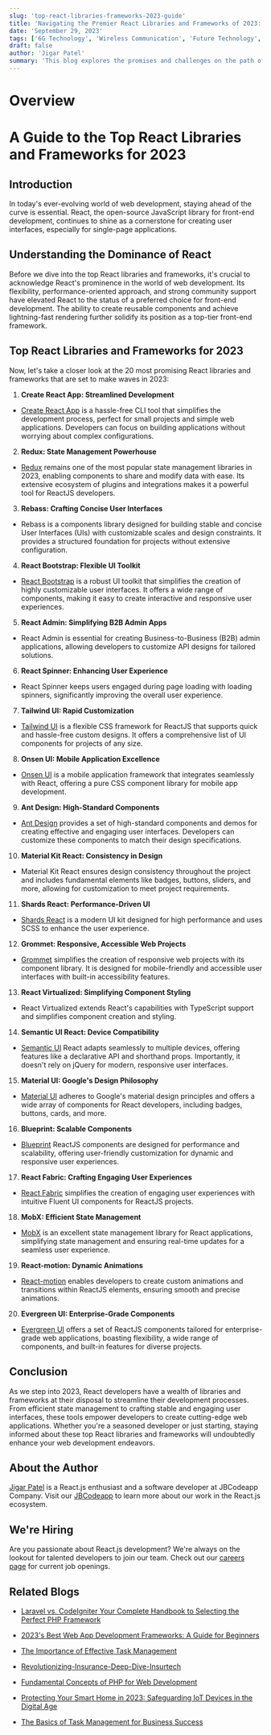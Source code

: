 ```yaml
---
slug: 'top-react-libraries-frameworks-2023-guide'
title: 'Navigating the Premier React Libraries and Frameworks of 2023: A Comprehensive Overview'
date: 'September 29, 2023'
tags: ['6G Technology', 'Wireless Communication', 'Future Technology', 'AI Integration']
draft: false
author: 'Jigar Patel'
summary: 'This blog explores the promises and challenges on the path of 6G technology and its potential to reshape industries and communication. It delves into the evolution of wireless communication, the integration of artificial intelligence, and the impact on future technology landscapes.'
---
```


# Overview

<TOCInline
  toc={props.toc}
  exclude="Overview"
  toHeading={2}
  defaultimage="top-react-libraries-frameworks-2023-guide"
/>

# A Guide to the Top React Libraries and Frameworks for 2023

## Introduction

In today's ever-evolving world of web development, staying ahead of the curve is essential. React, the open-source JavaScript library for front-end development, continues to shine as a cornerstone for creating user interfaces, especially for single-page applications.

## Understanding the Dominance of React

Before we dive into the top React libraries and frameworks, it's crucial to acknowledge React's prominence in the world of web development. Its flexibility, performance-oriented approach, and strong community support have elevated React to the status of a preferred choice for front-end development. The ability to create reusable components and achieve lightning-fast rendering further solidify its position as a top-tier front-end framework.

## Top React Libraries and Frameworks for 2023

Now, let's take a closer look at the 20 most promising React libraries and frameworks that are set to make waves in 2023:

1. **Create React App: Streamlined Development**

- [Create React App](https://create-react-app.dev/) is a hassle-free CLI tool that simplifies the development process, perfect for small projects and simple web applications. Developers can focus on building applications without worrying about complex configurations.

2. **Redux: State Management Powerhouse**

- [Redux](https://redux.js.org/) remains one of the most popular state management libraries in 2023, enabling components to share and modify data with ease. Its extensive ecosystem of plugins and integrations makes it a powerful tool for ReactJS developers.

3. **Rebass: Crafting Concise User Interfaces**

- Rebass is a components library designed for building stable and concise User Interfaces (UIs) with customizable scales and design constraints. It provides a structured foundation for projects without extensive configuration.

4. **React Bootstrap: Flexible UI Toolkit**

- [React Bootstrap](https://react-bootstrap.netlify.app/) is a robust UI toolkit that simplifies the creation of highly customizable user interfaces. It offers a wide range of components, making it easy to create interactive and responsive user experiences.

5. **React Admin: Simplifying B2B Admin Apps**

- React Admin is essential for creating Business-to-Business (B2B) admin applications, allowing developers to customize API designs for tailored solutions.

6. **React Spinner: Enhancing User Experience**

- React Spinner keeps users engaged during page loading with loading spinners, significantly improving the overall user experience.

7. **Tailwind UI: Rapid Customization**

- [Tailwind UI](https://tailwindui.com/) is a flexible CSS framework for ReactJS that supports quick and hassle-free custom designs. It offers a comprehensive list of UI components for projects of any size.

8. **Onsen UI: Mobile Application Excellence**

- [Onsen UI](https://onsen.io/) is a mobile application framework that integrates seamlessly with React, offering a pure CSS component library for mobile app development.

9. **Ant Design: High-Standard Components**

- [Ant Design](https://ant.design/) provides a set of high-standard components and demos for creating effective and engaging user interfaces. Developers can customize these components to match their design specifications.

10. **Material Kit React: Consistency in Design**

- Material Kit React ensures design consistency throughout the project and includes fundamental elements like badges, buttons, sliders, and more, allowing for customization to meet project requirements.

11. **Shards React: Performance-Driven UI**

- [Shards React](https://designrevision.com/downloads/shards-react/) is a modern UI kit designed for high performance and uses SCSS to enhance the user experience.

12. **Grommet: Responsive, Accessible Web Projects**

- [Grommet](https://v2.grommet.io/starter) simplifies the creation of responsive web projects with its component library. It is designed for mobile-friendly and accessible user interfaces with built-in accessibility features.

13. **React Virtualized: Simplifying Component Styling**

- React Virtualized extends React's capabilities with TypeScript support and simplifies component creation and styling.

14. **Semantic UI React: Device Compatibility**

- [Semantic UI](https://semantic-ui.com/) React adapts seamlessly to multiple devices, offering features like a declarative API and shorthand props. Importantly, it doesn't rely on jQuery for modern, responsive user interfaces.

15. **Material UI: Google's Design Philosophy**

- [Material UI](https://mui.com/material-ui/) adheres to Google's material design principles and offers a wide array of components for React developers, including badges, buttons, cards, and more.

16. **Blueprint: Scalable Components**

- [Blueprint](https://blueprintjs.com/) ReactJS components are designed for performance and scalability, offering user-friendly customization for dynamic and responsive user experiences.

17. **React Fabric: Crafting Engaging User Experiences**

- [React Fabric](https://reactnative.dev/architecture/fabric-renderer) simplifies the creation of engaging user experiences with intuitive Fluent UI components for ReactJS projects.

18. **MobX: Efficient State Management**

- [MobX](https://mobx.js.org/README.html) is an excellent state management library for React applications, simplifying state management and ensuring real-time updates for a seamless user experience.

19. **React-motion: Dynamic Animations**

- [React-motion](https://www.npmjs.com/package/react-motion) enables developers to create custom animations and transitions within ReactJS elements, ensuring smooth and precise animations.

20. **Evergreen UI: Enterprise-Grade Components**

- [Evergreen UI](https://evergreen.segment.com/) offers a set of ReactJS components tailored for enterprise-grade web applications, boasting flexibility, a wide range of components, and built-in features for diverse projects.

## Conclusion

As we step into 2023, React developers have a wealth of libraries and frameworks at their disposal to streamline their development processes. From efficient state management to crafting stable and engaging user interfaces, these tools empower developers to create cutting-edge web applications. Whether you're a seasoned developer or just starting, staying informed about these top React libraries and frameworks will undoubtedly enhance your web development endeavors.

## About the Author

[Jigar Patel](https://expertlaravel.com) is a React.js enthusiast and a software developer at JBCodeapp Company. Visit our [JBCodeapp](https://jbcodeapp.com) to learn more about our work in the React.js ecosystem.

## We're Hiring

Are you passionate about React.js development? We're always on the lookout for talented developers to join our team. Check out our [careers page](https://jbcodeapp.com/career) for current job openings.

## Related Blogs

- [Laravel vs. CodeIgniter Your Complete Handbook to Selecting the Perfect PHP Framework](laravel-vs-codeigniter-complete-php-framework-guide)

- [2023's Best Web App Development Frameworks: A Guide for Beginners](2023-best-web-app-development-framework)

- [The Importance of Effective Task Management](importance-of-effective-task-management)

- [Revolutionizing-Insurance-Deep-Dive-Insurtech](insurtech-revolutionizing-insurance-digital-age)

- [Fundamental Concepts of PHP for Web Development](php-web-development-fundamentals)

- [Protecting Your Smart Home in 2023: Safeguarding IoT Devices in the Digital Age](protecting-your-smart-home-2023-safeguarding-iot-devices-digital-age)

- [The Basics of Task Management for Business Success](task-management-business-success-basics)
